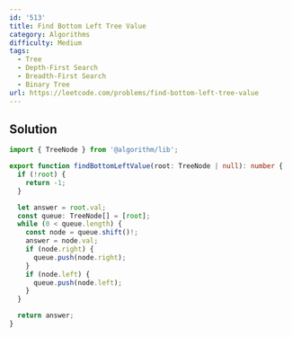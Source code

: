 ```yaml
---
id: '513'
title: Find Bottom Left Tree Value
category: Algorithms
difficulty: Medium
tags:
  - Tree
  - Depth-First Search
  - Breadth-First Search
  - Binary Tree
url: https://leetcode.com/problems/find-bottom-left-tree-value
---
```


## Solution

```typescript filename="solution.ts" copy
import { TreeNode } from '@algorithm/lib';

export function findBottomLeftValue(root: TreeNode | null): number {
  if (!root) {
    return -1;
  }

  let answer = root.val;
  const queue: TreeNode[] = [root];
  while (0 < queue.length) {
    const node = queue.shift()!;
    answer = node.val;
    if (node.right) {
      queue.push(node.right);
    }
    if (node.left) {
      queue.push(node.left);
    }
  }

  return answer;
}
```
